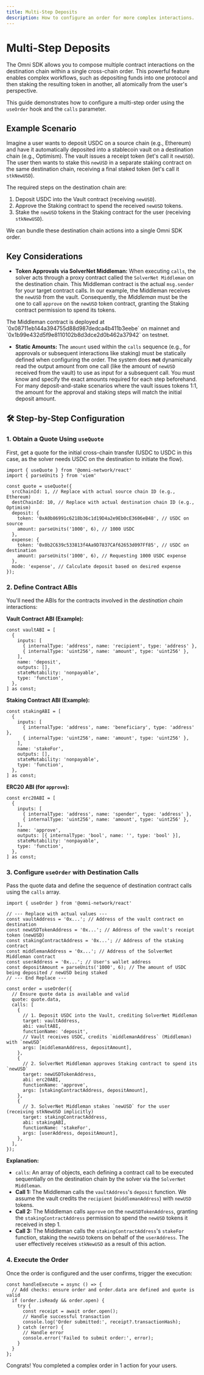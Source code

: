 ```yaml
---
title: Multi-Step Deposits
description: How to configure an order for more complex interactions.
---
```



# Multi-Step Deposits

The Omni SDK allows you to compose multiple contract interactions on the destination chain within a single cross-chain order. This powerful feature enables complex workflows, such as depositing funds into one protocol and then staking the resulting token in another, all atomically from the user's perspective.

This guide demonstrates how to configure a multi-step order using the `useOrder` hook and the `calls` parameter.

## Example Scenario

Imagine a user wants to deposit USDC on a source chain (e.g., Ethereum) and have it automatically deposited into a stablecoin vault on a destination chain (e.g., Optimism). The vault issues a receipt token (let's call it `newUSD`). The user then wants to stake this `newUSD` in a separate staking contract on the same destination chain, receiving a final staked token (let's call it `stkNewUSD`).

The required steps on the destination chain are:

1.  Deposit USDC into the Vault contract (receiving `newUSD`).
2.  Approve the Staking contract to spend the received `newUSD` tokens.
3.  Stake the `newUSD` tokens in the Staking contract for the user (receiving `stkNewUSD`).

We can bundle these destination chain actions into a single Omni SDK order.

## Key Considerations

*   **Token Approvals via SolverNet Middleman:** When executing `calls`, the solver acts through a proxy contract called the `SolverNet Middleman` on the destination chain. This Middleman contract is the actual `msg.sender` for your target contract calls. In our example, the Middleman receives the `newUSD` from the vault. Consequently, the *Middleman* must be the one to call `approve` on the `newUSD` token contract, granting the Staking contract permission to spend its tokens.

<Callout type="info">
The Middleman contract is deployed at `0x08711eb144a394755d88d987dedca4b411b3eebe` on mainnet and `0x1b99e432d5f9e8110102b8d3dce2d0b462a37942` on testnet.
</Callout>

*   **Static Amounts:** The `amount` used within the `calls` sequence (e.g., for approvals or subsequent interactions like staking) must be statically defined when configuring the order. The system does **not** dynamically read the output amount from one call (like the amount of `newUSD` received from the vault) to use as input for a subsequent call. You must know and specify the exact amounts required for each step beforehand. For many deposit-and-stake scenarios where the vault issues tokens 1:1, the amount for the approval and staking steps will match the initial deposit amount.


## 🛠️ Step-by-Step Configuration

### 1. Obtain a Quote Using `useQuote`

First, get a quote for the initial cross-chain transfer (USDC to USDC in this case, as the solver needs USDC on the destination to initiate the flow).

```tsx
import { useQuote } from '@omni-network/react'
import { parseUnits } from 'viem'

const quote = useQuote({
  srcChainId: 1, // Replace with actual source chain ID (e.g., Ethereum)
  destChainId: 10, // Replace with actual destination chain ID (e.g., Optimism)
  deposit: {
    token: '0xA0b86991c6218b36c1d19D4a2e9Eb0cE3606eB48', // USDC on source
    amount: parseUnits('1000', 6), // 1000 USDC
  },
  expense: {
    token: '0x0b2C639c533813f4Aa9D7837CAf62653d097Ff85', // USDC on destination
    amount: parseUnits('1000', 6), // Requesting 1000 USDC expense
  },
  mode: 'expense', // Calculate deposit based on desired expense
});
```

### 2. Define Contract ABIs

You'll need the ABIs for the contracts involved in the *destination chain* interactions:

**Vault Contract ABI (Example):**

```tsx
const vaultABI = [
  {
    inputs: [
      { internalType: 'address', name: 'recipient', type: 'address' },
      { internalType: 'uint256', name: 'amount', type: 'uint256' },
    ],
    name: 'deposit',
    outputs: [],
    stateMutability: 'nonpayable',
    type: 'function',
  },
] as const;
```

**Staking Contract ABI (Example):**

```tsx
const stakingABI = [
  {
    inputs: [
      { internalType: 'address', name: 'beneficiary', type: 'address' },
      { internalType: 'uint256', name: 'amount', type: 'uint256' },
    ],
    name: 'stakeFor',
    outputs: [],
    stateMutability: 'nonpayable',
    type: 'function',
  },
] as const;
```

**ERC20 ABI (for `approve`):**

```tsx
const erc20ABI = [
  {
    inputs: [
      { internalType: 'address', name: 'spender', type: 'address' },
      { internalType: 'uint256', name: 'amount', type: 'uint256' },
    ],
    name: 'approve',
    outputs: [{ internalType: 'bool', name: '', type: 'bool' }],
    stateMutability: 'nonpayable',
    type: 'function',
  },
] as const;
```

### 3. Configure `useOrder` with Destination Calls

Pass the quote data and define the sequence of destination contract calls using the `calls` array.

```tsx
import { useOrder } from '@omni-network/react'

// --- Replace with actual values ---
const vaultAddress = '0x...'; // Address of the vault contract on destination
const newUSDTokenAddress = '0x...'; // Address of the vault's receipt token (newUSD)
const stakingContractAddress = '0x...'; // Address of the staking contract
const middlemanAddress = '0x...'; // Address of the SolverNet Middleman contract
const userAddress = '0x...'; // User's wallet address
const depositAmount = parseUnits('1000', 6); // The amount of USDC being deposited / newUSD being staked
// --- End Replace ---

const order = useOrder({
  // Ensure quote data is available and valid
  quote: quote.data,
  calls: [
    {
      // 1. Deposit USDC into the Vault, crediting SolverNet Middleman
      target: vaultAddress,
      abi: vaultABI,
      functionName: 'deposit',
      // Vault receives USDC, credits `middlemanAddress` (Middleman) with `newUSD`
      args: [middlemanAddress, depositAmount],
    },
    {
      // 2. SolverNet Middleman approves Staking contract to spend its `newUSD`
      target: newUSDTokenAddress,
      abi: erc20ABI,
      functionName: 'approve',
      args: [stakingContractAddress, depositAmount],
    },
    {
      // 3. SolverNet Middleman stakes `newUSD` for the user (receiving stkNewUSD implicitly)
      target: stakingContractAddress,
      abi: stakingABI,
      functionName: 'stakeFor',
      args: [userAddress, depositAmount],
    },
  ],
});
```

**Explanation:**

*   `calls`: An array of objects, each defining a contract call to be executed sequentially on the destination chain by the solver via the `SolverNet Middleman`.
*   **Call 1:** The Middleman calls the `vaultAddress`'s `deposit` function. We assume the vault credits the `recipient` (`middlemanAddress`) with `newUSD` tokens.
*   **Call 2:** The Middleman calls `approve` on the `newUSDTokenAddress`, granting the `stakingContractAddress` permission to spend the `newUSD` tokens it received in step 1.
*   **Call 3:** The Middleman calls the `stakingContractAddress`'s `stakeFor` function, staking the `newUSD` tokens on behalf of the `userAddress`. The user effectively receives `stkNewUSD` as a result of this action.

### 4. Execute the Order

Once the order is configured and the user confirms, trigger the execution:

```tsx
const handleExecute = async () => {
  // Add checks: ensure order and order.data are defined and quote is valid
  if (order.isReady && order.open) {
    try {
      const receipt = await order.open();
      // Handle successful transaction
      console.log('Order submitted:', receipt?.transactionHash);
    } catch (error) {
      // Handle error
      console.error('Failed to submit order:', error);
    }
  }
};
```

Congrats! You completed a complex order in 1 action for your users.

